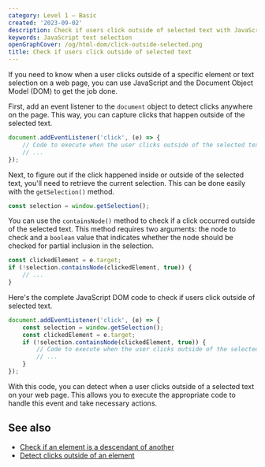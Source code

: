 ```yaml
---
category: Level 1 — Basic
created: '2023-09-02'
description: Check if users click outside of selected text with JavaScript DOM
keywords: JavaScript text selection
openGraphCover: /og/html-dom/click-outside-selected.png
title: Check if users click outside of selected text
---
```


If you need to know when a user clicks outside of a specific element or text selection on a web page, you can use JavaScript and the Document Object Model (DOM) to get the job done.

First, add an event listener to the `document` object to detect clicks anywhere on the page. This way, you can capture clicks that happen outside of the selected text.

```js
document.addEventListener('click', (e) => {
    // Code to execute when the user clicks outside of the selected text
    // ...
});
```

Next, to figure out if the click happened inside or outside of the selected text, you'll need to retrieve the current selection. This can be done easily with the `getSelection()` method.

```js
const selection = window.getSelection();
```

You can use the `containsNode()` method to check if a click occurred outside of the selected text. This method requires two arguments: the node to check and a `boolean` value that indicates whether the node should be checked for partial inclusion in the selection.

```js
const clickedElement = e.target;
if (!selection.containsNode(clickedElement, true)) {
    // ...
}
```

Here's the complete JavaScript DOM code to check if users click outside of selected text.

```js
document.addEventListener('click', (e) => {
    const selection = window.getSelection();
    const clickedElement = e.target;
    if (!selection.containsNode(clickedElement, true)) {
        // Code to execute when the user clicks outside of the selected text
        // ...
    }
});
```

With this code, you can detect when a user clicks outside of a selected text on your web page. This allows you to execute the appropriate code to handle this event and take necessary actions.

## See also

-   [Check if an element is a descendant of another](https://phuoc.ng/collection/html-dom/check-if-an-element-is-a-descendant-of-another)
-   [Detect clicks outside of an element](https://phuoc.ng/collection/html-dom/detect-clicks-outside-of-an-element)
